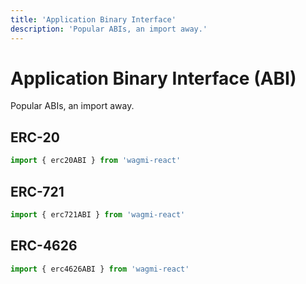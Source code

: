 ```yaml
---
title: 'Application Binary Interface'
description: 'Popular ABIs, an import away.'
---
```


# Application Binary Interface (ABI)

Popular ABIs, an import away.

## ERC-20

```ts
import { erc20ABI } from 'wagmi-react'
```

## ERC-721

```ts
import { erc721ABI } from 'wagmi-react'
```

## ERC-4626

```ts
import { erc4626ABI } from 'wagmi-react'
```
